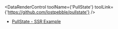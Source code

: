 
<DataRenderControl toolName={'PullState'} toolLink={'https://github.com/lostpebble/pullstate'} />

- [PullState - SSR Example](https://lostpebble.github.io/pullstate/docs/quick-example-server-rendered)
